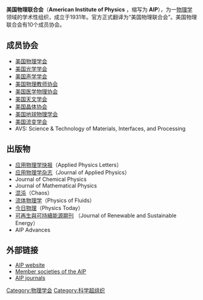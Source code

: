 {{distinguish|美國物理學會}}

'''美国物理联合会'''（'''American Institute of Physics''' ，缩写为 '''AIP'''），为一[[物理学|物理学]]领域的学术性组织，成立于1931年。官方正式翻译为“美国物理联合会”。美国物理联合会有10个成员协会。

== 成员协会 ==
*[[美国物理学会|美国物理学会]]
*[[美国光学学会|美国光学学会]]
*[[美国声学学会|美国声学学会]]
*[[美国物理教师协会|美国物理教师协会]]
*[[美国医学物理协会|美国医学物理协会]]
*[[美国天文学会|美国天文学会]]
*[[美国晶体协会|美国晶体协会]]
*[[美国地球物理学会|美国地球物理学会]]
*[[美国流变学会|美国流变学会]]
*AVS: Science & Technology of Materials, Interfaces, and Processing

== 出版物 ==
*[[应用物理学快报|应用物理学快报]]（Applied Physics Letters）
*[[应用物理学杂志|应用物理学杂志]]（Journal of Applied Physics）
*Journal of Chemical Physics
*Journal of Mathematical Physics
*[[混沌|混沌]]（Chaos）
*[[流体物理学|流体物理学]]（Physics of Fluids）
*[[今日物理|今日物理]]（Physics Today）
*[[可再生與可持續能源期刊|可再生與可持續能源期刊]] （Journal of Renewable and Sustainable Energy）
*AIP Advances

==外部链接==
*[http://www.aip.org AIP website]
*[https://web.archive.org/web/20111213110227/http://www.aip.org/aip/societies.html Member societies of the AIP]
*[http://journals.aip.org AIP journals] {{Wayback|url=http://journals.aip.org/ |date=20041113120308 }}

{{Authority control}}
[[Category:物理学会|Category:物理学会]]
[[Category:科学超组织|Category:科学超组织]]